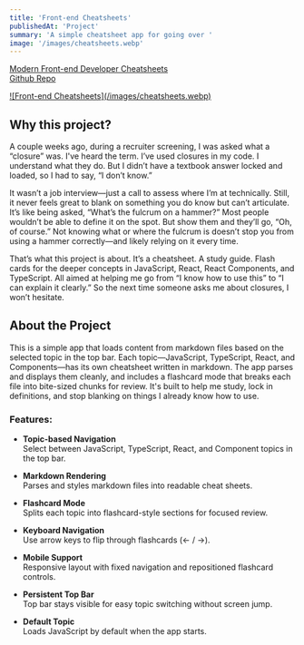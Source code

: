 ```yaml
---
title: 'Front-end Cheatsheets'
publishedAt: 'Project'
summary: 'A simple cheatsheet app for going over '
image: '/images/cheatsheets.webp'
---
```


[Modern Front-end Developer Cheatsheets](https://frontend-cheatsheets-olive.vercel.app/)<br/>
[Github Repo](https://github.com/devin-hart/frontend-cheatsheets)

<a href="/images/cheatsheets.webp">
![Front-end Cheatsheets](/images/cheatsheets.webp)
</a>

## Why this project?

A couple weeks ago, during a recruiter screening, I was asked what a “closure” was. I've heard the term. I’ve used closures in my code. I understand what they do. But I didn’t have a textbook answer locked and loaded, so I had to say, “I don’t know.”

It wasn’t a job interview—just a call to assess where I’m at technically. Still, it never feels great to blank on something you do know but can’t articulate. It’s like being asked, “What’s the fulcrum on a hammer?” Most people wouldn’t be able to define it on the spot. But show them and they’ll go, “Oh, of course.” Not knowing what or where the fulcrum is doesn’t stop you from using a hammer correctly—and likely relying on it every time.

That’s what this project is about. It’s a cheatsheet. A study guide. Flash cards for the deeper concepts in JavaScript, React, React Components, and TypeScript. All aimed at helping me go from “I know how to use this” to “I can explain it clearly.” So the next time someone asks me about closures, I won’t hesitate.

## About the Project

This is a simple app that loads content from markdown files based on the selected topic in the top bar. Each topic—JavaScript, TypeScript, React, and Components—has its own cheatsheet written in markdown. The app parses and displays them cleanly, and includes a flashcard mode that breaks each file into bite-sized chunks for review. It's built to help me study, lock in definitions, and stop blanking on things I already know how to use.


### Features:

- **Topic-based Navigation**  
  Select between JavaScript, TypeScript, React, and Component topics in the top bar.

- **Markdown Rendering**  
  Parses and styles markdown files into readable cheat sheets.

- **Flashcard Mode**  
  Splits each topic into flashcard-style sections for focused review.

- **Keyboard Navigation**  
  Use arrow keys to flip through flashcards (← / →).

- **Mobile Support**  
  Responsive layout with fixed navigation and repositioned flashcard controls.

- **Persistent Top Bar**  
  Top bar stays visible for easy topic switching without screen jump.

- **Default Topic**  
  Loads JavaScript by default when the app starts.
